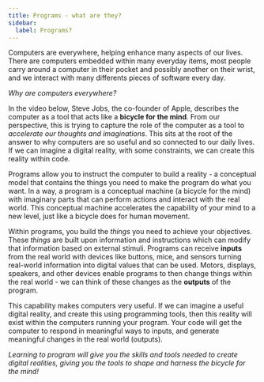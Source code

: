 ```yaml
---
title: Programs - what are they?
sidebar:
  label: Programs?
---
```


Computers are everywhere, helping enhance many aspects of our lives. There are computers embedded within many everyday items, most people carry around a computer in their pocket and possibly another on their wrist, and we interact with many differents pieces of software every day.

*Why are computers everywhere?*

In the video below, Steve Jobs, the co-founder of Apple, describes the computer as a tool that acts like a **bicycle for the mind**. From our perspective, this is trying to capture the role of the computer as a tool to *accelerate our thoughts and imaginations*. This sits at the root of the answer to why computers are so useful and so connected to our daily lives. If we can imagine a digital reality, with some constraints, we can create this reality within code.

<div class="not-content">
  <YouTube id="ob_GX50Za6c" params="fs=1&start=25&modestbranding=1&rel=0"/>
</div>

Programs allow you to instruct the computer to build a reality - a conceptual model that contains the things you need to make the program do what you want. In a way, a program is a conceptual machine (a bicycle for the mind) with imaginary parts that can perform actions and interact with the real world. This conceptual machine accelerates the capability of your mind to a new level, just like a bicycle does for human movement.

Within programs, you build the *things* you need to achieve your objectives. These *things* are built upon information and instructions which can modify that information based on external stimuli. Programs can receive **inputs** from the real world with devices like buttons, mice, and sensors turning real-world information into digital values that can be used. Motors, displays, speakers, and other devices enable programs to then change things within the real world - we can think of these changes as the **outputs** of the program.

This capability makes computers very useful. If we can imagine a useful digital reality, and create this using programming tools, then this reality will exist within the computers running your program. Your code will get the computer to respond in meaningful ways to inputs, and generate meaningful changes in the real world (outputs).

*Learning to program will give you the skills and tools needed to create digital realities, giving you the tools to shape and harness the bicycle for the mind!*